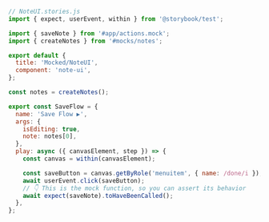 ```js
// NoteUI.stories.js
import { expect, userEvent, within } from '@storybook/test';

import { saveNote } from '#app/actions.mock';
import { createNotes } from '#mocks/notes';

export default {
  title: 'Mocked/NoteUI',
  component: 'note-ui',
};

const notes = createNotes();

export const SaveFlow = {
  name: 'Save Flow ▶',
  args: {
    isEditing: true,
    note: notes[0],
  },
  play: async ({ canvasElement, step }) => {
    const canvas = within(canvasElement);

    const saveButton = canvas.getByRole('menuitem', { name: /done/i });
    await userEvent.click(saveButton);
    // 👇 This is the mock function, so you can assert its behavior
    await expect(saveNote).toHaveBeenCalled();
  },
};
```
